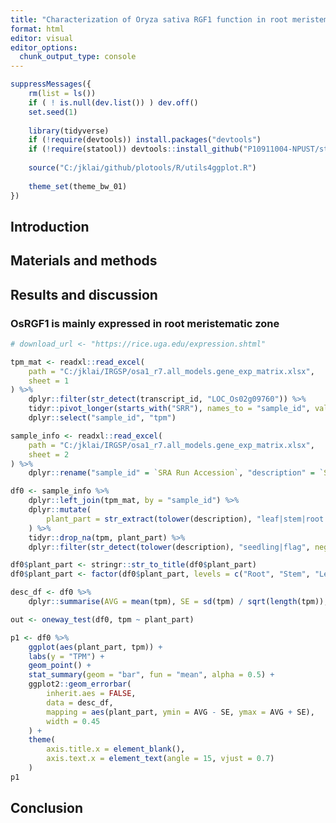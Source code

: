 ---
title: "Characterization of Oryza sativa RGF1 function in root meristem"
format: html
editor: visual
editor_options: 
  chunk_output_type: console
---

```{r}
suppressMessages({
    rm(list = ls())
    if ( ! is.null(dev.list()) ) dev.off()
    set.seed(1)
    
    library(tidyverse)
    if (!require(devtools)) install.packages("devtools")
    if (!require(statool)) devtools::install_github("P10911004-NPUST/statool", upgrade = FALSE)
    
    source("C:/jklai/github/plotools/R/utils4ggplot.R")
    
    theme_set(theme_bw_01)
})
```

## Introduction

## Materials and methods



## Results and discussion

### OsRGF1 is mainly expressed in root meristematic zone

```{r}
# download_url <- "https://rice.uga.edu/expression.shtml"

tpm_mat <- readxl::read_excel(
    path = "C:/jklai/IRGSP/osa1_r7.all_models.gene_exp_matrix.xlsx",
    sheet = 1
) %>% 
    dplyr::filter(str_detect(transcript_id, "LOC_Os02g09760")) %>% 
    tidyr::pivot_longer(starts_with("SRR"), names_to = "sample_id", values_to = "tpm") %>% 
    dplyr::select("sample_id", "tpm")

sample_info <- readxl::read_excel(
    path = "C:/jklai/IRGSP/osa1_r7.all_models.gene_exp_matrix.xlsx", 
    sheet = 2
) %>% 
    dplyr::rename("sample_id" = `SRA Run Accession`, "description" = `Sample Description`)

df0 <- sample_info %>% 
    dplyr::left_join(tpm_mat, by = "sample_id") %>% 
    dplyr::mutate(
        plant_part = str_extract(tolower(description), "leaf|stem|root|panicle|infloresence")
    ) %>% 
    tidyr::drop_na(tpm, plant_part) %>% 
    dplyr::filter(str_detect(tolower(description), "seedling|flag", negate = TRUE))

df0$plant_part <- stringr::str_to_title(df0$plant_part)
df0$plant_part <- factor(df0$plant_part, levels = c("Root", "Stem", "Leaf", "Panicle", "Infloresence"))

desc_df <- df0 %>% 
    dplyr::summarise(AVG = mean(tpm), SE = sd(tpm) / sqrt(length(tpm)), .by = "plant_part")

out <- oneway_test(df0, tpm ~ plant_part)

p1 <- df0 %>%
    ggplot(aes(plant_part, tpm)) +
    labs(y = "TPM") +
    geom_point() +
    stat_summary(geom = "bar", fun = "mean", alpha = 0.5) +
    ggplot2::geom_errorbar(
        inherit.aes = FALSE,
        data = desc_df,
        mapping = aes(plant_part, ymin = AVG - SE, ymax = AVG + SE),
        width = 0.45
    ) +
    theme(
        axis.title.x = element_blank(),
        axis.text.x = element_text(angle = 15, vjust = 0.7)
    )
p1
```



## Conclusion
